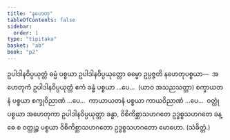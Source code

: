 ```yaml
---
title: "နဟေတု"
tableOfContents: false
sidebar:
  order: 1
type: "tipitaka"
basket: "ab"
book: "p2"
---
```



<DynamicBreadcrumb />

<Division number="60" book="p2" e="ch" v="38" p="356">

<Paragraph number="3680" book="p2">
ဥပါဒါနဝိပ္ပယုတ္တံ ဓမ္မံ ပစ္စယာ ဥပါဒါနဝိပ္ပယုတ္တော ဓမ္မော ဥပ္ပဇ္ဇတိ နဟေတုပစ္စယာ—  အဟေတုကံ ဥပါဒါနဝိပ္ပယုတ္တံ ဧကံ ခန္ဓံ ပစ္စယာ …ပေ…  (ယာဝ အသညသတ္တာ) စက္ခာယတနံ ပစ္စယာ စက္ခုဝိညာဏံ …ပေ…  ကာယာယတနံ ပစ္စယာ ကာယဝိညာဏံ …ပေ…  ဝတ္ထုံ ပစ္စယာ အဟေတုကာ ဥပါဒါနဝိပ္ပယုတ္တာ ခန္ဓာ, ဝိစိကိစ္ဆာသဟဂတေ ဥဒ္ဓစ္စသဟဂတေ ခန္ဓေ စ ဝတ္ထုဉ္စ ပစ္စယာ ဝိစိကိစ္ဆာသဟဂတော ဥဒ္ဓစ္စသဟဂတော မောဟော. (သံခိတ္တံ.)
</Paragraph>
</Division>